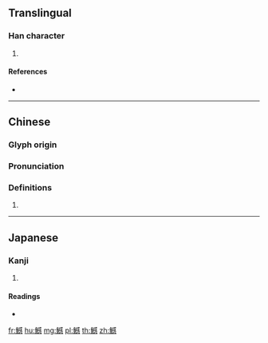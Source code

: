 {{character info/new}}
{{also|鳡}}
==Translingual==

===Han character===
{{Han char|rn=195|rad=魚|as=13|sn=24|four=|canj=NFIRP}}

# {{defn|Han|sort=魚13}}

====References====
* {{Han ref|kx=1479.060|dkj=46534|hdz=74716.100|uh=9C64|ud=40036}}

----

==Chinese==
{{zh-forms|s=鳡}}

===Glyph origin===
{{Han etym}}

===Pronunciation===
{{zh-pron
|m=gǎn
|mc=y
|oc=y
|cat=
}}

===Definitions===
{{zh-hanzi}}

# {{rfdef|zh}}

----

==Japanese==

===Kanji===
{{ja-kanji|grade=|rs=魚13}}

# {{defn|lang=ja|sort=魚13}}

====Readings====
* {{ja-readings|on=[[かん]] (kan), [[こん]] (kon)|kun=[[たら]] (tara)}}

[[fr:鱤]]
[[hu:鱤]]
[[mg:鱤]]
[[pl:鱤]]
[[th:鱤]]
[[zh:鱤]]
